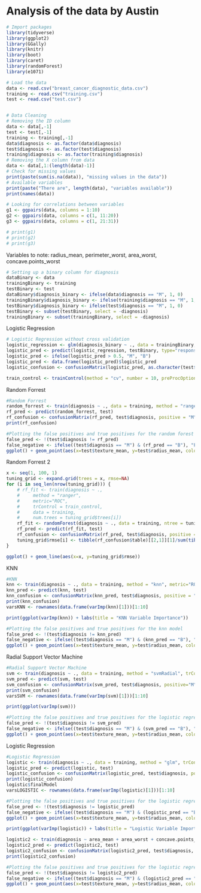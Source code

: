 # Analysis of the data by Austin
```r
# Import packages
library(tidyverse)
library(ggplot2)
library(GGally)
library(knitr)
library(boot)
library(caret)
library(randomForest)
library(e1071)
```

```r
# Load the data
data <- read.csv("breast_cancer_diagnostic_data.csv")
training <- read.csv("training.csv")
test <- read.csv("test.csv")


# Data Cleaning
# Removing the ID column
data <- data[,-1]
test <- test[,-1]
training <- training[,-1]
data$diagnosis <- as.factor(data$diagnosis)
test$diagnosis <- as.factor(test$diagnosis)
training$diagnosis <- as.factor(training$diagnosis)
# Removing the X column from data
data <- data[,1:(length(data)-1)]
# Check for missing values
print(paste(sum(is.na(data)), "missing values in the data"))
# Available variables
print(paste("There are", length(data), "variables available"))
print(names(data))
```

```r
# Looking for correlations between variables
g1 <- ggpairs(data, columns = 1:10)
g2 <- ggpairs(data, columns = c(1, 11:20))
g3 <- ggpairs(data, columns = c(1, 21:31))
```

```r
# print(g1)
# print(g2)
# print(g3)
```

Variables to note: radius_mean, perimeter_worst, area_worst, concave.points_worst

```r
# Setting up a binary column for diagnosis
dataBinary <- data
trainingBinary <- training
testBinary <- test
dataBinary$diagnosis_binary <- ifelse(data$diagnosis == "M", 1, 0)
trainingBinary$diagnosis_binary <- ifelse(training$diagnosis == "M", 1, 0)
testBinary$diagnosis_binary <- ifelse(test$diagnosis == "M", 1, 0)
testBinary <- subset(testBinary, select = -diagnosis)
trainingBinary <- subset(trainingBinary, select = -diagnosis)
```

Logistic Regression

```r
# Logistic Regression without cross validation
logistic_regression <- glm(diagnosis_binary ~ ., data = trainingBinary, family = binomial)
logistic_pred <- predict(logistic_regression, testBinary, type="response")
logistic_pred <- ifelse(logistic_pred > 0.5, "M", "B")
logistic_pred <- data.frame(logistic_pred)$logistic_pred
logistic_confusion <- confusionMatrix(logistic_pred, as.character(test$diagnosis), positive = "M")
```

```r
train_control <- trainControl(method = "cv", number = 10, preProcOptions = list(thresh=0.99), classProbs=TRUE, summaryFunction = twoClassSummary)
```

Random Forrest
```r
#Random Forrest
random_forrest <- train(diagnosis ~ ., data = training, method = "ranger", metric="ROC", trControl = train_control, preProcess=c("center", "scale"))
rf_pred <- predict(random_forrest, test)
rf_confusion <- confusionMatrix(rf_pred, test$diagnosis, positive = "M")
print(rf_confusion)
```

```r
#Plotting the false positives and true positives for the random forest model
false_pred <- !(test$diagnosis != rf_pred)
false_negative <- ifelse((test$diagnosis == "M") & (rf_pred == "B"), "FalseNeg", "Okay")
ggplot() + geom_point(aes(x=test$texture_mean, y=test$radius_mean, color=false_negative), size=2) + labs(title = "Random Forrest Model False Negatives")
```

Random Forrest 2

```r
x <- seq(1, 100, 1)
tuning_grid <- expand.grid(trees = x, rmse=NA)
for (i in seq_len(nrow(tuning_grid))) {
    # rf_fit <- train(diagnosis ~ ., 
    #     method = "ranger",
    #     metric="ROC",
    #     trControl = train_control,
    #     data = training, 
    #     num.trees = tuning_grid$trees[i])
    rf_fit <- randomForest(diagnosis ~ ., data = training, ntree = tuning_grid$trees[i])
    rf_pred <- predict(rf_fit, test)
    rf_confusion <- confusionMatrix(rf_pred, test$diagnosis, positive = "M")
    tuning_grid$rmse[i] <- tibble(rf_confusion$table)[[2,1]][1]/sum(tibble(rf_confusion$table))
}
```

```r
ggplot() + geom_line(aes(x=x, y=tuning_grid$rmse))
```

KNN
```r
#KNN
knn <- train(diagnosis ~ ., data = training, method = "knn", metric="ROC", trControl = train_control)
knn_pred <- predict(knn, test)
knn_confusion <- confusionMatrix(knn_pred, test$diagnosis, positive = "M")
print(knn_confusion)
varsKNN <- rownames(data.frame(varImp(knn)[1]))[1:10]
```

```r
print(ggplot(varImp(knn)) + labs(title = "KNN Variable Importance"))
```

```r
#Plotting the false positives and true positives for the knn model
false_pred <- !(test$diagnosis != knn_pred)
false_negative <- ifelse((test$diagnosis == "M") & (knn_pred == "B"), "FalseNeg", "Okay")
ggplot() + geom_point(aes(x=test$texture_mean, y=test$radius_mean, color=false_negative), size=2) + labs(title = "KNN Model False Negatives")
```


Radial Support Vector Machine
```r
#Radial Support Vector Machine
svm <- train(diagnosis ~ ., data = training, method = "svmRadial", trControl = train_control, metric="ROC")
svm_pred <- predict(svm, test)
svm_confusion <- confusionMatrix(svm_pred, test$diagnosis, positive="M")
print(svm_confusion)
varsSVM <- rownames(data.frame(varImp(svm)[1]))[1:10]
```

```r
print(ggplot(varImp(svm)))
```

```r
#Plotting the false positives and true positives for the logistic regression model
false_pred <- !(test$diagnosis != svm_pred)
false_negative <- ifelse((test$diagnosis == "M") & (svm_pred == "B"), "FalseNeg", "Okay")
ggplot() + geom_point(aes(x=test$texture_mean, y=test$radius_mean, color=false_negative), size=2) + labs(title = "SVM Model False Negatives")
```


Logistic Regression
```r
#Logistic Regression
logistic <- train(diagnosis ~ ., data = training, method = "glm", trControl = train_control, metric="ROC")
logistic_pred <- predict(logistic, test)
logistic_confusion <- confusionMatrix(logistic_pred, test$diagnosis, positive="M")
print(logistic_confusion)
logistic$finalModel
varsLOGISTIC <- rownames(data.frame(varImp(logistic)[1]))[1:10]
```

```r
#Plotting the false positives and true positives for the logistic regression model
false_pred <- !(test$diagnosis != logistic_pred)
false_negative <- ifelse((test$diagnosis == "M") & (logistic_pred == "B"), "FalseNeg", "Okay")
ggplot() + geom_point(aes(x=test$texture_mean, y=test$radius_mean, color=false_negative), size=2) + labs(title = "Logistic Regression Reduced Model False Negatives")
```

```r
print(ggplot(varImp(logistic)) + labs(title = "Logistic Variable Importance"))
```

```r
logistic2 <- train(diagnosis ~ area_mean + area_worst + concave.points_mean + texture_mean + radius_worst + concavity_se + fractal_dimension_se + concavity_worst + concave.points_worst, data = training, method = "glm", trControl = train_control, metric="ROC")
logistic2_pred <- predict(logistic2, test)
logistic2_confusion <- confusionMatrix(logistic2_pred, test$diagnosis, positive="M")
print(logistic2_confusion)
```

```r
#Plotting the false positives and true positives for the logistic regression 2
false_pred <- !(test$diagnosis != logistic2_pred)
false_negative <- ifelse((test$diagnosis == "M") & (logistic2_pred == "B"), "FalseNeg", "Okay")
ggplot() + geom_point(aes(x=test$texture_mean, y=test$radius_mean, color=false_negative), size=2) + labs(title = "Logistic Regression Reduced Model False Negatives")
```

```r
```

```r
```
